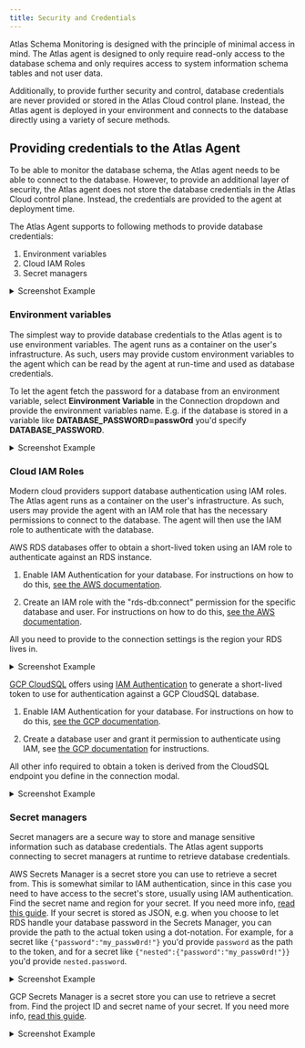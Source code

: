 ```yaml
---
title: Security and Credentials
---
```



Atlas Schema Monitoring is designed with the principle of minimal access in mind. The Atlas agent is designed to only
require read-only access to the database schema and only requires access to system information schema tables and not
user data.

Additionally, to provide further security and control, database credentials are never provided or stored in the Atlas
Cloud control plane. Instead, the Atlas agent is deployed in your environment and connects to the database directly
using a variety of secure methods.

## Providing credentials to the Atlas Agent

To be able to monitor the database schema, the Atlas agent needs to be able to connect to the database. However,
to provide an additional layer of security, the Atlas agent does not store the database credentials in the Atlas Cloud
control plane. Instead, the credentials are provided to the agent at deployment time.

The Atlas Agent supports to following methods to provide database credentials:

1. Environment variables
2. Cloud IAM Roles
3. Secret managers

<details>
<summary>Screenshot Example</summary>

![](https://atlasgo.io/uploads/cloud/monitoring/7.png)
</details>

### Environment variables

The simplest way to provide database credentials to the Atlas agent is to use environment variables. The agent
runs as a container on the user's infrastructure. As such, users may provide custom environment variables
to the agent which can be read by the agent at run-time and used as database credentials.

To let the agent fetch the password for a database from an environment variable, select **Einvironment Variable** in the
Connection dropdown and provide the environment variables name. E.g. if the database is stored in a variable like
**DATABASE_PASSWORD=passw0rd** you'd specify **DATABASE_PASSWORD**.

<details>
<summary>Screenshot Example</summary>

![](https://atlasgo.io/uploads/cloud/monitoring/8.png)
</details>

### Cloud IAM Roles

Modern cloud providers support database authentication using IAM roles. The Atlas agent runs as a container on
the user's infrastructure. As such, users may provide the agent with an IAM role that has the necessary permissions
to connect to the database. The agent will then use the IAM role to authenticate with the database.

<Tabs>
<TabItem value="aws" label="AWS RDS Token">

AWS RDS databases offer to obtain a short-lived token using an IAM role to authenticate against an RDS instance.

1. Enable IAM Authentication for your database. For instructions on how to do this,
   [see the AWS documentation](https://aws.github.io/aws-sdk-go-v2/docs/sdk-utilities/rds/#iam-authentication).

2. Create an IAM role with the "rds-db:connect" permission for the specific database and user. For instructions on how
   to do this, [see the AWS documentation](https://docs.aws.amazon.com/AmazonRDS/latest/UserGuide/UsingWithRDS.IAMDBAuth.IAMPolicy.html).

All you need to provide to the connection settings is the region your RDS lives in.

<details>
<summary>Screenshot Example</summary>

![](https://atlasgo.io/uploads/cloud/monitoring/9.png)
</details>

</TabItem>
<TabItem value="gcp" label="GCP Cloud SQL Token (IAM Auth)">

[GCP CloudSQL](https://cloud.google.com/sql) offers using
[IAM Authentication](https://cloud.google.com/sql/docs/mysql/authentication#manual) to generate a short-lived token to
use for authentication against a GCP CloudSQL database.

1. Enable IAM Authentication for your database. For instructions on how to do this,
   [see the GCP documentation](https://cloud.google.com/sql/docs/mysql/create-edit-iam-instances).

2. Create a database user and grant it permission to authenticate using IAM, see
   [the GCP documentation](https://cloud.google.com/sql/docs/mysql/add-manage-iam-users)
   for instructions.

All other info required to obtain a token is derived from the CloudSQL endpoint you define in the connection modal.

<details>
<summary>Screenshot Example</summary>

![](https://atlasgo.io/uploads/cloud/monitoring/10.png)
</details>

</TabItem>
</Tabs>

### Secret managers

Secret managers are a secure way to store and manage sensitive information such as database credentials. The Atlas
agent supports connecting to secret managers at runtime to retrieve database credentials.

<Tabs>
<TabItem value="aws" label="AWS Secrets Manager">

AWS Secrets Manager is a secret store you can use to retrieve a secret from. This is somewhat similar to IAM
authentication, since in this case you need to have access to the secret's store, usually using IAM authentication.
Find the secret name and region for your secret. If you need more info,
[read this guide](/guides/deploying/secrets##using-iam-authentication). If your secret is stored as JSON, e.g. when you
choose to let RDS handle your database password in the Secrets Manager, you can provide the path to the actual token
using a dot-notation. For example, for a secret like `{"password":"my_passw0rd!"}` you'd provide `password` as the path
to the token, and for a secret like `{"nested":{"password":"my_passw0rd!"}}` you'd provide `nested.password`.

<details>
<summary>Screenshot Example</summary>

![](https://atlasgo.io/uploads/cloud/monitoring/11.png)
</details>

</TabItem>
<TabItem value="gcp" label="GCP Secrets Manager">

GCP Secrets Manager is a secret store you can use to retrieve a secret from. Find the project ID and secret name of your
secret. If you need more info, [read this guide](/guides/deploying/secrets##using-iam-authentication).

<details>
<summary>Screenshot Example</summary>

![](https://atlasgo.io/uploads/cloud/monitoring/12.png)
</details>

</TabItem>
</Tabs>
